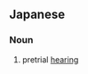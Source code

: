 {{also|豫審|予審|預審}}
==Japanese==
{{ja-kanjitab|よ|しん|yomi=o}}

===Noun===
{{ja-noun|よしん|kyu=豫審}}

# {{lb|ja|legal|sort=よしん}} pretrial [[hearing]]